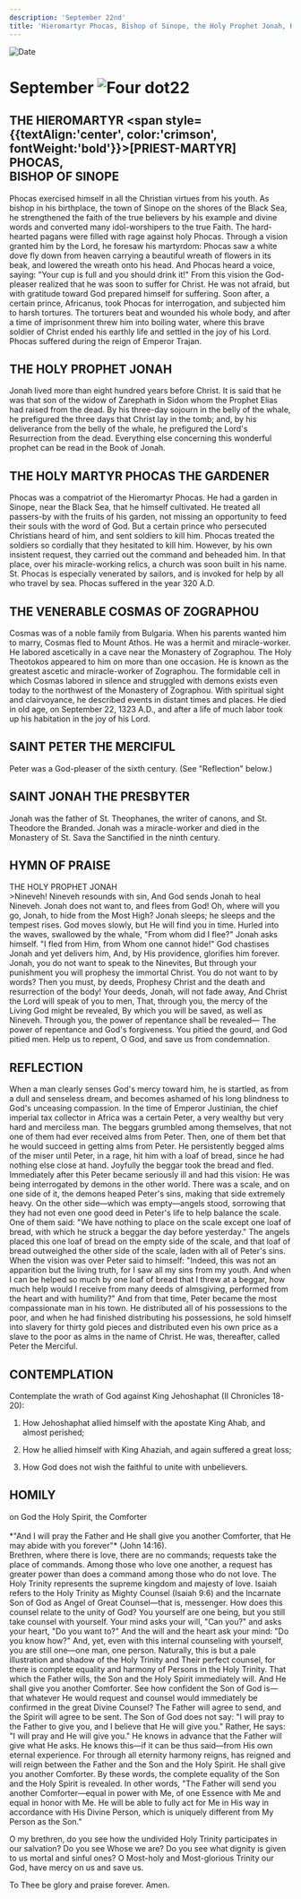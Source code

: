 ```yaml
---
description: 'September 22nd'
title: 'Hieromartyr Phocas, Bishop of Sinope, the Holy Prophet Jonah, Holy Martyr Phocas the Gardener, Venerable Cosmas of Zographou'
---
```


<CustomPaginator />
<RunningHead />

<Image src="/title-imprint.png" height={68} width={50} alt="Date" className="title-imprint"/>

# <div id="date">September <Image className="four-dot" src="/four-dot.png" height={15} width={15} alt="Four dot" />22</div>

## THE HIEROMARTYR <span style={{textAlign:'center', color:'crimson', fontWeight:'bold'}}>[PRIEST-MARTYR]</span> PHOCAS,<br />BISHOP OF SINOPE

Phocas exercised himself in all the Christian virtues from his youth. As bishop in his birthplace, the town of Sinope on the shores of the Black Sea, he strengthened the faith of the true believers by his example and divine words and converted many idol-worshipers to the true Faith. The hard-hearted pagans were filled with rage against holy Phocas. Through a vision granted him by the Lord, he foresaw his martyrdom: Phocas saw a white dove fly down from heaven carrying a beautiful wreath of flowers in its beak, and lowered the wreath onto his head. And Phocas heard a voice, saying: "Your cup is full and you should drink it!" From this vision the God-pleaser realized that he was soon to suffer for Christ. He was not afraid, but with gratitude toward God prepared himself for suffering. Soon after, a certain prince, Africanus, took Phocas for interrogation, and subjected him to harsh tortures. The torturers beat and wounded his whole body, and after a time of imprisonment threw him into boiling water, where this brave soldier of Christ ended his earthly life and settled in the joy of his Lord. Phocas suffered during the reign of Emperor Trajan.

## THE HOLY PROPHET JONAH

Jonah lived more than eight hundred years before Christ. It is said that he was that son of the widow of Zarephath in Sidon whom the Prophet Elias had raised from the dead. By his three-day sojourn in the belly of the whale, he prefigured the three days that Christ lay in the tomb; and, by his deliverance from the belly of the whale, he prefigured the Lord's Resurrection from the dead. Everything else concerning this wonderful prophet can be read in the Book of Jonah.

## THE HOLY MARTYR PHOCAS THE GARDENER

Phocas was a compatriot of the Hieromartyr Phocas. He had a garden in Sinope, near the Black Sea, that he himself cultivated. He treated all passers-by with the fruits of his garden, not missing an opportunity to feed their souls with the word of God. But a certain prince who persecuted Christians heard of him, and sent soldiers to kill him. Phocas treated the soldiers so cordially that they hesitated to kill him. However, by his own insistent request, they carried out the command and beheaded him. In that place, over his miracle-working relics, a church was soon built in his name. St. Phocas is especially venerated by sailors, and is invoked for help by all who travel by sea. Phocas suffered in the year 320 A.D.

## THE VENERABLE COSMAS OF ZOGRAPHOU

Cosmas was of a noble family from Bulgaria. When his parents wanted him to marry, Cosmas fled to Mount Athos. He was a hermit and miracle-worker. He labored ascetically in a cave near the Monastery of Zographou. The Holy Theotokos appeared to him on more than one occasion. He is known as the greatest ascetic and miracle-worker of Zographou. The formidable cell in which Cosmas labored in silence and struggled with demons exists even today to the northwest of the Monastery of Zographou. With spiritual sight and clairvoyance, he described events in distant times and places. He died in old age, on September 22, 1323 A.D., and after a life of much labor took up his habitation in the joy of his Lord.

## SAINT PETER THE MERCIFUL

Peter was a God-pleaser of the sixth century. (See "Reflection" below.) 

## SAINT JONAH THE PRESBYTER

Jonah was the father of St. Theophanes, the writer of canons, and St. Theodore the Branded. Jonah was a miracle-worker and died in the Monastery of St. Sava the Sanctified in the ninth century.


## HYMN OF PRAISE
<div style={{textAlign:'center', color:'crimson', fontWeight:'bold'}}>
THE HOLY PROPHET JONAH
</div>
>Nineveh! Nineveh resounds with sin,  
And God sends Jonah to heal Nineveh.  
Jonah does not want to, and flees from God!  
Oh, where will you go, Jonah, to hide from the Most High?  
Jonah sleeps; he sleeps and the tempest rises.  
God moves slowly, but He will find you in time.  
Hurled into the waves, swallowed by the whale,  
"From whom did I flee?" Jonah asks himself.  
"I fled from Him, from Whom one cannot hide!"  
God chastises Jonah and yet delivers him,  
And, by His providence, glorifies him forever.  
Jonah, you do not want to speak to the Ninevites,  
But through your punishment you will prophesy the immortal Christ.  
You do not want to by words? Then you must, by deeds,  
Prophesy Christ and the death and resurrection of the body!  
Your deeds, Jonah, will not fade away,  
And Christ the Lord will speak of you to men,  
That, through you, the mercy of the Living God might be revealed,  
By which you will be saved, as well as Nineveh.  
Through you, the power of repentance shall be revealed—  
The power of repentance and God's forgiveness.  
You pitied the gourd, and God pitied men.  
Help us to repent, O God, and save us from condemnation.  


## REFLECTION

When a man clearly senses God's mercy toward him, he is startled, as from a dull and senseless dream, and becomes ashamed of his long blindness to God's unceasing compassion. In the time of Emperor Justinian, the chief imperial tax collector in Africa was a certain Peter, a very wealthy but very hard and merciless man. The beggars grumbled among themselves, that not one of them had ever received alms from Peter. Then, one of them bet that he would succeed in getting alms from Peter. He persistently begged alms of the miser until Peter, in a rage, hit him with a loaf of bread, since he had nothing else close at hand. Joyfully the beggar took the bread and fled. Immediately after this Peter became seriously ill and had this vision: He was being interrogated by demons in the other world. There was a scale, and on one side of it, the demons heaped Peter's sins, making that side extremely heavy. On the other side—which was empty—angels stood, sorrowing that they had not even one good deed in Peter's life to help balance the scale. One of them said: "We have nothing to place on the scale except one loaf of bread, with which he struck a beggar the day before yesterday." The angels placed this one loaf of bread on the empty side of the scale, and that loaf of bread outweighed the other side of the scale, laden with all of Peter's sins. When the vision was over Peter said to himself: "Indeed, this was not an apparition but the living truth, for I saw all my sins from my youth. And when I can be helped so much by one loaf of bread that I threw at a beggar, how much help would I receive from many deeds of almsgiving, performed from the heart and with humility?" And from that time, Peter became the most compassionate man in his town. He distributed all of his possessions to the poor, and when he had finished distributing his possessions, he sold himself into slavery for thirty gold pieces and distributed even his own price as a slave to the poor as alms in the name of Christ. He was, thereafter, called Peter the Merciful.


## CONTEMPLATION

Contemplate the wrath of God against King Jehoshaphat (II Chronicles 18-20):

1. How Jehoshaphat allied himself with the apostate King Ahab, and almost perished;

2. How he allied himself with King Ahaziah, and again suffered a great loss;

3. How God does not wish the faithful to unite with unbelievers.


## HOMILY
<div style={{textAlign:'center', color:'crimson', fontWeight:'bold'}}>
on God the Holy Spirit, the Comforter
</div>
<br />
<div style={{textAlign:'right'}}>
*"And I will pray the Father and He shall give you another Comforter, that He may abide with you forever"* (John 14:16).
</div>
Brethren, where there is love, there are no commands; requests take the place of commands. Among those who love one another, a request has greater power than does a command among those who do not love. The Holy Trinity represents the supreme kingdom and majesty of love. Isaiah refers to the Holy Trinity as Mighty Counsel (Isaiah 9:6) and the Incarnate Son of God as Angel of Great Counsel—that is, messenger. How does this counsel relate to the unity of God? You yourself are one being, but you still take counsel with yourself. Your mind asks your will, "Can you?" and asks your heart, "Do you want to?" And the will and the heart ask your mind: "Do you know how?" And, yet, even with this internal counseling with yourself, you are still one—one man, one person. Naturally, this is but a pale illustration and shadow of the Holy Trinity and Their perfect counsel, for there is complete equality and harmony of Persons in the Holy Trinity. That which the Father wills, the Son and the Holy Spirit immediately will. And He shall give you another Comforter. See how confident the Son of God is—that whatever He would request and counsel would immediately be confirmed in the great Divine Counsel? The Father will agree to send, and the Spirit will agree to be sent. The Son of God does not say: "I will pray to the Father to give you, and I believe that He will give you." Rather, He says: "I will pray and He will give you." He knows in advance that the Father will give what He asks. He knows this—if it can be thus said—from His own eternal experience. For through all eternity harmony reigns, has reigned and will reign between the Father and the Son and the Holy Spirit. He shall give you another Comforter. By these words, the complete equality of the Son and the Holy Spirit is revealed. In other words, "The Father will send you another Comforter—equal in power with Me, of one Essence with Me and equal in honor with Me. He will be able to fully act for Me in His way in accordance with His Divine Person, which is uniquely different from My Person as the Son."

O my brethren, do you see how the undivided Holy Trinity participates in our salvation? Do you see Whose we are? Do you see what dignity is given to us mortal and sinful ones? O Most-holy and Most-glorious Trinity our God, have mercy on us and save us.

To Thee be glory and praise forever. Amen.
